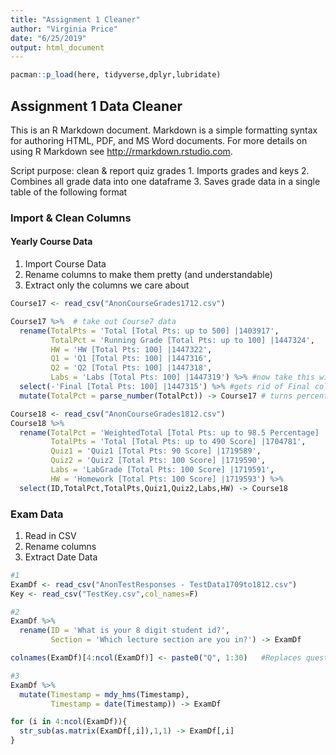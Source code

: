 ```yaml
---
title: "Assignment 1 Cleaner"
author: "Virginia Price"
date: "6/25/2019"
output: html_document
---
```


``` r
pacman::p_load(here, tidyverse,dplyr,lubridate)
```

## Assignment 1 Data Cleaner

This is an R Markdown document. Markdown is a simple formatting syntax for authoring HTML, PDF, and MS Word documents. For more details on using R Markdown see <http://rmarkdown.rstudio.com>.

Script purpose: clean & report quiz grades
1. Imports grades and keys
2. Combines all grade data into one dataframe
3. Saves grade data in a single table of the following format

### Import & Clean Columns
#### Yearly Course Data
1. Import Course Data
2. Rename columns to make them pretty (and understandable)
3. Extract only the columns we care about

```r
Course17 <- read_csv("AnonCourseGrades1712.csv")

Course17 %>%  # take out Course7 data
  rename(TotalPts = 'Total [Total Pts: up to 500] |1403917',
         TotalPct = 'Running Grade [Total Pts: up to 100] |1447324',
         HW = 'HW [Total Pts: 100] |1447322', 
         Q1 = 'Q1 [Total Pts: 100] |1447316', 
         Q2 = 'Q2 [Total Pts: 100] |1447318',
         Labs = 'Labs [Total Pts: 100] |1447319') %>% #now take this with the renamed things
  select(-'Final [Total Pts: 100] |1447315') %>% #gets rid of Final column
  mutate(TotalPct = parse_number(TotalPct)) -> Course17 # turns percentage -> number

Course18 <- read_csv("AnonCourseGrades1812.csv")
Course18 %>%
  rename(TotalPct = 'WeightedTotal [Total Pts: up to 98.5 Percentage] |1704782',
         TotalPts = 'Total [Total Pts: up to 490 Score] |1704781',
         Quiz1 = 'Quiz1 [Total Pts: 90 Score] |1719589',
         Quiz2 = 'Quiz2 [Total Pts: 100 Score] |1719590',
         Labs = 'LabGrade [Total Pts: 100 Score] |1719591',
         HW = 'Homework [Total Pts: 100 Score] |1719593') %>%
  select(ID,TotalPct,TotalPts,Quiz1,Quiz2,Labs,HW) -> Course18

```

### Exam Data
1. Read in CSV
2. Rename columns
3. Extract Date Data
```r
#1
ExamDf <- read_csv("AnonTestResponses - TestData1709to1812.csv")
Key <- read_csv("TestKey.csv",col_names=F)

#2
ExamDf %>%
  rename(ID = 'What is your 8 digit student id?',
         Section = 'Which lecture section are you in?') -> ExamDf

colnames(ExamDf)[4:ncol(ExamDf)] <- paste0("Q", 1:30)   #Replaces question column names with Q1...Q30

#3
ExamDf %>%
  mutate(Timestamp = mdy_hms(Timestamp),
         Timestamp = date(Timestamp)) -> ExamDf

for (i in 4:ncol(ExamDf)){
  str_sub(as.matrix(ExamDf[,i]),1,1) -> ExamDf[,i] 
}
```
```r

```

